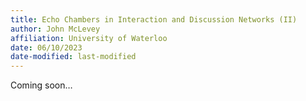 ```yaml
---
title: Echo Chambers in Interaction and Discussion Networks (II)
author: John McLevey
affiliation: University of Waterloo
date: 06/10/2023
date-modified: last-modified
---
```


Coming soon...